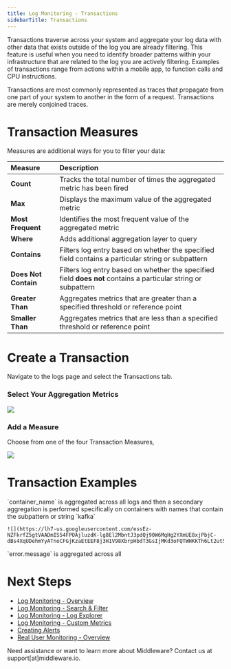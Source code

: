 ```yaml
---
title: Log Monitoring - Transactions
sidebarTitle: Transactions
---
```


Transactions traverse across your system and aggregate your log data with other data that exists outside of the log you are already filtering. This feature is useful when you need to identify broader patterns within your infrastructure that are related to the log you are actively filtering. Examples of transactions range from actions within a mobile app, to function calls and CPU instructions.

Transactions are most commonly represented as traces that propagate from one part of your system to another in the form of a request. Transactions are merely conjoined traces.

# Transaction Measures

Measures are additional ways for you to filter your data:

| __Measure__          | __Description__ |
| :----------          | :-------------- |
| __Count__            | Tracks the total number of times the aggregated metric has been fired |
| __Max__              | Displays the maximum value of the aggregated metric |
| __Most Frequent__    | Identifies the most frequent value of the aggregated metric |
| __Where__            | Adds additional aggregation layer to query |         
| __Contains__         | Filters log entry based on whether the specified field contains a particular string or subpattern |
| __Does Not Contain__ | Filters log entry based on whether the specified field __does not__ contains a particular string or subpattern |
| __Greater Than__     | Aggregates metrics that are greater than a specified threshold or reference point |
| __Smaller Than__     | Aggregates metrics that are less than a specified threshold or reference point |

# Create a Transaction

Navigate to the logs page and select the Transactions tab. 

### Select Your Aggregation Metrics

![](https://lh7-us.googleusercontent.com/2YN6xIT_dpSgfu69RGXUC9gmlycPj1OD_9U4rRXJYVjIDoCkSWJP2jeXEbwL99L_-TJJbbQIviwIOtXhzU2_orAvt3e4fh124hZJCm6ML8aNEWbFcPFAgaloQMFH8ZhbhUwY3ecqsWtgF66CjxaOhvg)

### Add a Measure

Choose from one of the four Transaction Measures,

![](https://lh7-us.googleusercontent.com/3dymJ4eC0QKoaOmQ2HwRsbbO6iWGS8XFJabg4aZHJrkhqa8aEOpTh2JeJ9fj4y9nn8OjftGEtIlt0Coiod75z6xFe7PUrpHfeUxPzVpqijMlsYi9Uzo09o9SmexkkhN1_r9ZgMqe5idn1H6ngUnpqOo)

# Transaction Examples

<Tabs>
  <Tab title="Container Name">
    `container_name` is aggregated across all logs and then a secondary aggregation is performed specifically on containers with names that contain the subpattern or string `kafka`

    ![](https://lh7-us.googleusercontent.com/essEz-NZFkrfZ5gtVAADmIS54FPOAjluzdK-lg8El2MbntJ3pdQj90W6MqHg2YXmUE8xjPbjC-dBs4XqUDehmYyATnoCFGjKzaEtEEF8j3H1V98XbrpHbdT3GsIjMKd3oFQTWHKKTh6Lt2ut5JVwcBs)
  </Tab>
  <Tab title="Error Messages">
    `error.message` is aggregated across all 
  </Tab>
  <Tab title="Example #3">
    
  </Tab>
</Tabs>

# Next Steps 

- [Log Monitoring - Overview]()
- [Log Monitoring - Search & Filter]()
- [Log Monitoring - Log Explorer]()
- [Log Monitoring - Custom Metrics]()
- [Creating Alerts]()
- [Real User Monitoring - Overview]()

<Note> Need assistance or want to learn more about Middleware? Contact us at support[at]middleware.io. </Note>